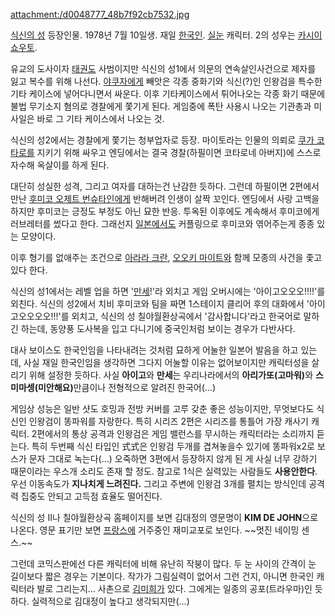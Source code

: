 attachment:/d0048777_48b7f92cb7532.jpg

[[식신의 성]] 등장인물. 1978년 7월 10일생. 재일 [[한국]]인. [[실눈]] 캐릭터. 2의 성우는 [[카시이 쇼우토]].

유교의 도사이자 [[태권도]] 사범이지만 식신의 성1에서 의문의 연속살인사건으로 제자를 잃고 복수를 위해 나선다. [[야쿠자]]에게 빼앗은 각종 중화기와 식신(?)인 인왕검을 특수한 기타 케이스에 넣어다니면서 싸운다. 이후 기타케이스에서 튀어나오는 각종 화기 때문에 불법 무기소지 혐의로 경찰에게 쫓기게 된다. 게임중에 폭탄 사용시 나오는 기관총과 미사일은 바로 그 기타 케이스에서 나오는 것.

식신의 성2에서는 경찰에게 쫓기는 청부업자로 등장. 마이토라는 인물의 의뢰로 [[쿠가 코타로]]를 지키기 위해 싸우고 엔딩에서는 결국 경찰(하필이면 코타로네 아버지)에 스스로 자수해 옥살이를 하게 된다.

대단히 성실한 성격, 그리고 여자를 대하는건 난감한 듯하다. 그런데 하필이면 2편에서 만난 [[후미코 오제트 번슈타인]]에게 반해버려 인생이 살짝 꼬인다. 엔딩에서 사랑 고백을 하지만 후미코는 긍정도 부정도 아닌 묘한 반응. 투옥된 이후에도 계속해서 후미코에게 러브레터를 썼다고 한다. 그래선지 [[일본]]에서도 커플링으로 후미코와 엮어주는게 종종 있는 모양이다. 

이후 형기를 없애주는 조건으로 [[아라라 크란]], [[오오키 마이트]]와 함께 모종의 사건을 좇고있다 한다.

식신의 성1에서는 레벨 업을 하면 '[[만세]]!'라 외치고 게임 오버시에는 '아이고오오오!!!!'를 외친다. 식신의 성2에서 치비 후미코와 팀을 짜면 1스테이지 클리어 후의 대화에서 '아이고오오오오!!!'를 외치고, 식신의 성 칠야월환상곡에서 '감사합니다'라고 한국어로 말하긴 하는데, 동양풍 도사복을 입고 다니기에 중국인처럼 보이는 경우가 다반사다.

대사 보이스도 한국인임을 나타내려는 것처럼 묘하게 어눌한 일본어 발음을 하고 있는데, 사실 재일 한국인임을 생각하면 그다지 어눌할 이유는 없어보이지만 캐릭터성을 살리기 위해 설정한 듯하다. 사실 '''아이고'''와 '''만세'''는 우리나라에서의 '''아리가또(고마워)'''와 '''스미마셍(미안해요)'''만큼이나 전형적으로 알려진 한국어(…)

게임상 성능은 일반 샷도 호밍과 전방 커버를 고루 갖춘 좋은 성능이지만, 무엇보다도 식신인 인왕검이 똥파워를 자랑한다. 특히 시리즈 2편은 시리즈를 통틀어 가장 캐사기 캐릭터. 2편에서의 통상 공격과 인왕검은 게임 밸런스를 무시하는 캐릭터라는 소리까지 듣는다.  특히 두번째 식신 타입인 式式은 인왕검 두개를 겹쳐놓을수 있기에 똥파워x2로 보스가 문자 그대로 녹는다(…) 오죽하면 3편에서 등장하지 않게 된 게 사실 너무 강하기 때문이라는 우스개 소리도 존재 할 정도. 참고로 1식은 실력있는 사람들도 '''사용안한다'''. 우선 이동속도가 '''지나치게 느려진다.''' 그리고 주변에 인왕검 3개를 펼치는 방식인데 공격력 집중도 안되고 고득점 효율도 떨어진다.

식신의 성 II나 칠야월환상곡 홈페이지를 보면 김대정의 영문명이 '''KIM DE JOHN'''으로 나온다. 영문 표기만 보면 [[프랑스]]에 거주중인 재미교포로 보인다. ~~멋진 네이밍 센스.~~

그런데 코믹스판에선 다른 캐릭터에 비해 유난히 작붕이 많다. 두 눈 사이의 간격이 눈 길이보다 짧은 경우는 기본이다. 작가가 그림실력이 없어서 그런 건지, 아니면 한국인 캐릭터라 발로 그리는지… 사촌으로 [[김미희]]가 있다. 그에게는 일종의 공포(트라우마)인 듯하다. 실력적으로 김대정이 높다고 생각되지만(…)
